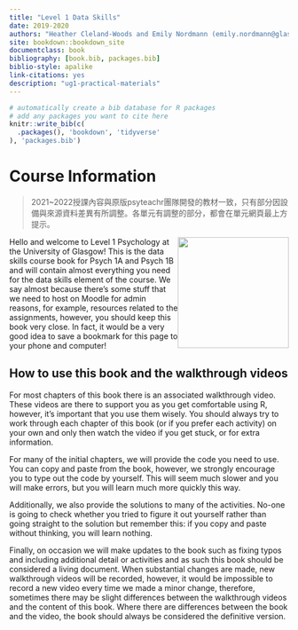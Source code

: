```yaml
--- 
title: "Level 1 Data Skills"
date: 2019-2020
authors: "Heather Cleland-Woods and Emily Nordmann (emily.nordmann@glasgow.ac.uk)"
site: bookdown::bookdown_site
documentclass: book
bibliography: [book.bib, packages.bib]
biblio-style: apalike
link-citations: yes
description: "ug1-practical-materials"
---
```


```r
# automatically create a bib database for R packages
# add any packages you want to cite here
knitr::write_bib(c(
  .packages(), 'bookdown', 'tidyverse'
), 'packages.bib')

```

# Course Information {-}


> 2021~2022授課內容與原版psyteachr團隊開發的教材一致，只有部分因設備與來源資料差異有所調整。各單元有調整的部分，都會在單元網頁最上方提示。


<img src="images/L1.png" style="width: 200px; float: right;">

Hello and welcome to Level 1 Psychology at the University of Glasgow! This is the data skills course book for Psych 1A and Psych 1B and will contain almost everything you need for the data skills element of the course. We say almost because there's some stuff that we need to host on Moodle for admin reasons, for example, resources related to the assignments, however, you should keep this book very close. In fact, it would be a very good idea to save a bookmark for this page to your phone and computer!

## How to use this book and the walkthrough videos

For most chapters of this book there is an associated walkthrough video. These videos are there to support you as you get comfortable using R, however, it's important that you use them wisely. You should always try to work through each chapter of this book (or if you prefer each activity) on your own and only then watch the video if you get stuck, or for extra information. 

For many of the initial chapters, we will provide the code you need to use. You can copy and paste from the book, however, we strongly encourage you to type out the code by yourself. This will seem much slower and you will make errors, but you will learn much more quickly this way.

Additionally, we also provide the solutions to many of the activities. No-one is going to check whether you tried to figure it out yourself rather than going straight to the solution but remember this: if you copy and paste without thinking, you will learn nothing. 

Finally, on occasion we will make updates to the book such as fixing typos and including additional detail or activities and as such this book should be considered a living document. When substantial changes are made, new walkthrough videos will be recorded, however, it would be impossible to record a new video every time we made a minor change, therefore, sometimes there may be slight differences between the walkthrough videos and the content of this book. Where there are differences between the book and the video, the book should always be considered the definitive version. 




